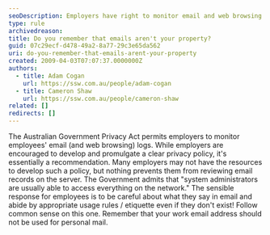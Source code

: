 ```yaml
---
seoDescription: Employers have right to monitor email and web browsing logs, so maintain professional boundaries in work communications.
type: rule
archivedreason:
title: Do you remember that emails aren't your property?
guid: 07c29ecf-d478-49a2-8a77-29c3e65da562
uri: do-you-remember-that-emails-arent-your-property
created: 2009-04-03T07:07:37.0000000Z
authors:
  - title: Adam Cogan
    url: https://ssw.com.au/people/adam-cogan
  - title: Cameron Shaw
    url: https://ssw.com.au/people/cameron-shaw
related: []
redirects: []
---
```


The Australian Government Privacy Act permits employers to monitor employees' email (and web browsing) logs. While employers are encouraged to develop and promulgate a clear privacy policy, it's essentially a recommendation. Many employers may not have the resources to develop such a policy, but nothing prevents them from reviewing email records on the server. The Government admits that "system administrators are usually able to access everything on the network."
The sensible response for employees is to be careful about what they say in email and abide by appropriate usage rules / etiquette even if they don't exist! Follow common sense on this one. Remember that your work email address should not be used for personal mail.